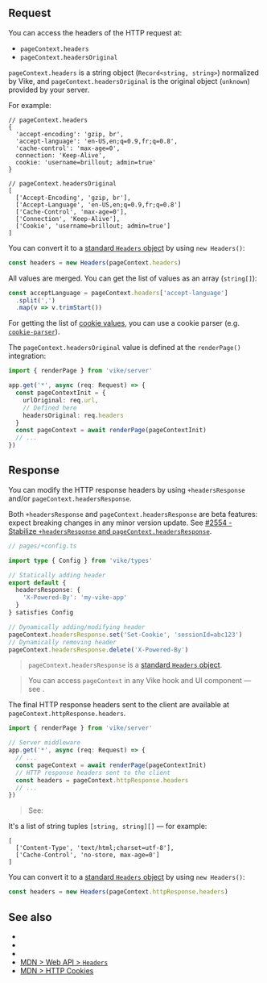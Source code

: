 
## Request

You can access the headers of the HTTP request at:

- `pageContext.headers`
- `pageContext.headersOriginal`

`pageContext.headers` is a string object (`Record<string, string>`) normalized by Vike, and `pageContext.headersOriginal` is the original object (`unknown`) provided by your server.

For example:

```json5
// pageContext.headers
{
  'accept-encoding': 'gzip, br',
  'accept-language': 'en-US,en;q=0.9,fr;q=0.8',
  'cache-control': 'max-age=0',
  connection: 'Keep-Alive',
  cookie: 'username=brillout; admin=true'
}

// pageContext.headersOriginal
[
  ['Accept-Encoding', 'gzip, br'],
  ['Accept-Language', 'en-US,en;q=0.9,fr;q=0.8']
  ['Cache-Control', 'max-age=0'],
  ['Connection', 'Keep-Alive'],
  ['Cookie', 'username=brillout; admin=true']
]
```

You can convert it to a [standard `Headers` object](https://developer.mozilla.org/en-US/docs/Web/API/Headers) by using `new Headers()`:

```ts
const headers = new Headers(pageContext.headers)
```

All values are merged. You can get the list of values as an array (`string[]`):
```ts
const acceptLanguage = pageContext.headers['accept-language']
  .split(',')
  .map(v => v.trimStart())
```

For getting the list of [cookie values](https://developer.mozilla.org/en-US/docs/Web/HTTP/Cookies), you can use a cookie parser (e.g. [`cookie-parser`](https://npmjs.com/package/cookie-parser)).

The `pageContext.headersOriginal` value is defined at the <Link href="/renderPage">`renderPage()`</Link> integration:

```ts
import { renderPage } from 'vike/server'

app.get('*', async (req: Request) => {
  const pageContextInit = {
    urlOriginal: req.url,
    // Defined here
    headersOriginal: req.headers
  }
  const pageContext = await renderPage(pageContextInit)
  // ...
})
```


## Response

You can modify the HTTP response headers by using `+headersResponse` and/or `pageContext.headersResponse`.

<Warning>Both `+headersResponse` and `pageContext.headersResponse` are beta features: expect breaking changes in any minor version update. See [#2554 - Stabilize `+headersResponse` and `pageContext.headersResponse`](https://github.com/vikejs/vike/issues/2554).</Warning>


```ts
// pages/+config.ts

import type { Config } from 'vike/types'

// Statically adding header
export default {
  headersResponse: {
    'X-Powered-By': 'my-vike-app'
  }
} satisfies Config
```

```ts
// Dynamically adding/modifying header
pageContext.headersResponse.set('Set-Cookie', 'sessionId=abc123')
// Dynamically removing header
pageContext.headersResponse.delete('X-Powered-By')
```

> `pageContext.headersResponse` is a [standard `Headers` object](https://developer.mozilla.org/en-US/docs/Web/API/Headers).

> You can access `pageContext` in any Vike hook and UI component — see <Link href="/pageContext" />.

The final HTTP response headers sent to the client are available at `pageContext.httpResponse.headers`.

```ts
import { renderPage } from 'vike/server'

// Server middleware
app.get('*', async (req: Request) => {
  // ...
  const pageContext = await renderPage(pageContextInit)
  // HTTP response headers sent to the client
  const headers = pageContext.httpResponse.headers
  // ...
})
```

> See: <Link href="/renderPage" />

It's a list of string tuples `[string, string][]` — for example:

```json5
[
  ['Content-Type', 'text/html;charset=utf-8'],
  ['Cache-Control', 'no-store, max-age=0']
]
```

You can convert it to a [standard `Headers` object](https://developer.mozilla.org/en-US/docs/Web/API/Headers) by using `new Headers()`:

```ts
const headers = new Headers(pageContext.httpResponse.headers)
```

## See also

- <Link href="/renderPage" />
- <Link href="/pageContext" />
- <Link href="/csp" />
- [MDN > Web API > `Headers`](https://developer.mozilla.org/en-US/docs/Web/API/Headers)
- [MDN > HTTP Cookies](https://developer.mozilla.org/en-US/docs/Web/HTTP/Cookies)
